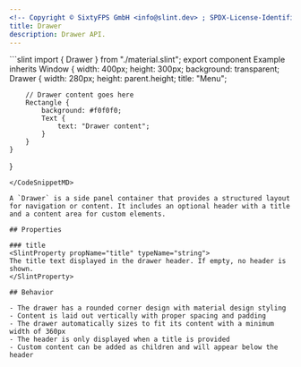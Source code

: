 ```yaml
---
<!-- Copyright © SixtyFPS GmbH <info@slint.dev> ; SPDX-License-Identifier: MIT -->
title: Drawer
description: Drawer API.
---
```



<CodeSnippetMD imagePath="" noScreenShot scale="3" imageWidth="300" imageHeight="200" imageAlt="">
```slint
import { Drawer } from "./material.slint";
export component Example inherits Window {
    width: 400px;
    height: 300px;
    background: transparent;
    Drawer {
        width: 280px;
        height: parent.height;
        title: "Menu";

        // Drawer content goes here
        Rectangle {
            background: #f0f0f0;
            Text {
                text: "Drawer content";
            }
        }
    }
}
```
</CodeSnippetMD>

A `Drawer` is a side panel container that provides a structured layout for navigation or content. It includes an optional header with a title and a content area for custom elements.

## Properties

### title
<SlintProperty propName="title" typeName="string">
The title text displayed in the drawer header. If empty, no header is shown.
</SlintProperty>

## Behavior

- The drawer has a rounded corner design with material design styling
- Content is laid out vertically with proper spacing and padding
- The drawer automatically sizes to fit its content with a minimum width of 360px
- The header is only displayed when a title is provided
- Custom content can be added as children and will appear below the header
